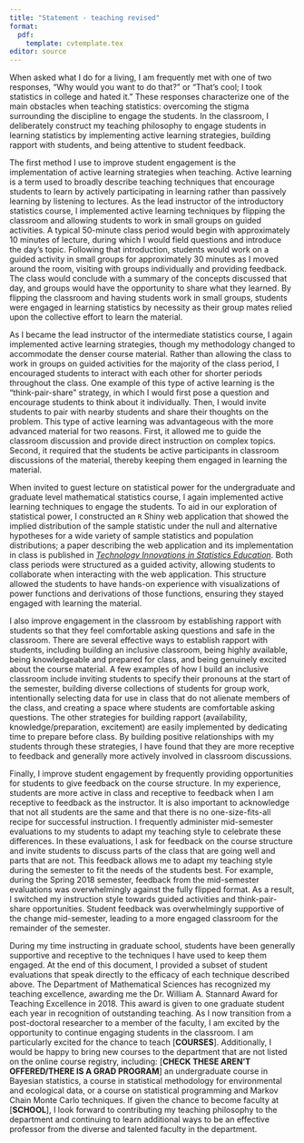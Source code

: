 ```yaml
---
title: "Statement - teaching revised"
format: 
  pdf:
    template: cvtemplate.tex
editor: source
---
```

<!-- advice: https://crlt.umich.edu/sites/default/files/resource_files/CRLT_no23.pdf -->

\begin{flushright}
Christian Stratton

\href{mailto:christianstratton@montana.edu}{christianstratton@montana.edu}
\end{flushright}

\begin{center}
\textbf{Teaching statement} 
\end{center}

When asked what I do for a living, I am frequently met with one of two responses, "Why would you want to do that?" or "That’s cool; I took statistics in college and hated it." These responses characterize one of the main obstacles when teaching statistics: overcoming the stigma surrounding the discipline to engage the students. In the classroom, I deliberately construct my teaching philosophy to engage students in learning statistics by implementing active learning strategies, building rapport with students, and being attentive to student feedback.

\vspace*{2mm}

The first method I use to improve student engagement is the implementation of active learning strategies when teaching. Active learning is a term used to broadly describe teaching techniques that encourage students to learn by actively participating in learning rather than passively learning by listening to lectures. As the lead instructor of the introductory statistics course, I implemented active learning techniques by flipping the classroom and allowing students to work in small groups on guided activities. A typical 50-minute class period would begin with approximately 10 minutes of lecture, during which I would field questions and introduce the day’s topic. Following that introduction, students would work on a guided activity in small groups for approximately 30 minutes as I moved around the room, visiting with groups individually and providing feedback. The class would conclude with a summary of the concepts discussed that day, and groups would have the opportunity to share what they learned. By flipping the classroom and having students work in small groups, students were engaged in learning statistics by necessity as their group mates relied upon the collective effort to learn the material.

\vspace*{2mm}

As I became the lead instructor of the intermediate statistics course, I again implemented active learning strategies, though my methodology changed to accommodate the denser course material. Rather than allowing the class to work in groups on guided activities for the majority of the class period, I encouraged students to interact with each other for shorter periods throughout the class. One example of this type of active learning is the “think-pair-share” strategy, in which I would first pose a question and encourage students to think about it individually. Then, I would invite students to pair with nearby students and share their thoughts on the problem. This type of active learning was advantageous with the more advanced material for two reasons. First, it allowed me to guide the classroom discussion and provide direct instruction on complex topics. Second, it required that the students be active participants in classroom discussions of the material, thereby keeping them engaged in learning the material.

\vspace*{2mm}

When invited to guest lecture on statistical power for the undergraduate and graduate level mathematical statistics course, I again implemented active learning techniques to engage the students. To aid in our exploration of statistical power, I constructed an `R` Shiny web application that showed the implied distribution of the sample statistic under the null and alternative hypotheses for a wide variety of sample statistics and population distributions; a paper describing the web application and its implementation in class is published in [*Technology Innovations in Statistics Education*](https://doi.org/10.5070/T513146468). Both class periods were structured as a guided activity, allowing students to collaborate when interacting with the web application. This structure allowed the students to have hands-on experience with visualizations of power functions and derivations of those functions, ensuring they stayed engaged with learning the material.

\vspace*{2mm}

I also improve engagement in the classroom by establishing rapport with students so that they feel comfortable asking questions and safe in the classroom. There are several effective ways to establish rapport with students, including building an inclusive classroom, being highly available, being knowledgeable and prepared for class, and being genuinely excited about the course material. A few examples of how I build an inclusive classroom include inviting students to specify their pronouns at the start of the semester, building diverse collections of students for group work, intentionally selecting data for use in class that do not alienate members of the class, and creating a space where students are comfortable asking questions. The other strategies for building rapport (availability, knowledge/preparation, excitement) are easily implemented by dedicating time to prepare before class. By building positive relationships with my students through these strategies, I have found that they are more receptive to feedback and generally more actively involved in classroom discussions.

\vspace*{2mm}

Finally, I improve student engagement by frequently providing opportunities for students to give feedback on the course structure. In my experience, students are more active in class and receptive to feedback when I am receptive to feedback as the instructor. It is also important to acknowledge that not all students are the same and that there is no one-size-fits-all recipe for successful instruction. I frequently administer mid-semester evaluations to my students to adapt my teaching style to celebrate these differences. In these evaluations, I ask for feedback on the course structure and invite students to discuss parts of the class that are going well and parts that are not. This feedback allows me to adapt my teaching style during the semester to fit the needs of the students best. For example, during the Spring 2018 semester, feedback from the mid-semester evaluations was overwhelmingly against the fully flipped format. As a result, I switched my instruction style towards guided activities and
think-pair-share opportunities. Student feedback was overwhelmingly supportive of the change mid-semester, leading to a more engaged classroom for the remainder of the semester.

\vspace*{2mm}

During my time instructing in graduate school, students have been generally supportive and receptive to the techniques I have used to keep them engaged. At the end of this document, I provided a subset of student evaluations that speak directly to the efficacy of each technique described above. The Department of Mathematical Sciences has recognized my teaching excellence, awarding me the Dr. William A. Stannard Award for Teaching Excellence in 2018. This award is given to one graduate student each year in recognition of outstanding teaching. As I now transition from a post-doctoral researcher to a member of the faculty, I am excited by the opportunity to continue engaging students in the classroom. I am particularly excited for the chance to teach [**COURSES**]. Additionally, I would be happy to bring new courses to the department that are not listed on the online course registry, including: [**CHECK THESE AREN’T OFFERED/THERE IS A GRAD PROGRAM**] an undergraduate course in Bayesian statistics, a course in statistical methodology for environmental and ecological data, or a course on statistical programming and Markov Chain Monte Carlo techniques. If given the chance to become faculty at [**SCHOOL**], I look forward to contributing my teaching philosophy to the department and continuing to learn additional ways to be an effective professor from the diverse and talented faculty in the department.

\newpage

\textbf{Student evaluations in support of previous claims}

\emph{Comments on the flipped classroom format}

\begin{itemize}
\item I like the format, and how he taught the course. Was helpful and explained concepts clearly.
\item The format was good and Christian always seemed to know what he was talking about.
\item Group work made class fun and easy to ask for help.
\end{itemize}

\vspace*{2mm}

\emph{Comments on building rapport with availability, preparation, and knowledge and excitement about the material}

\begin{itemize}
\item Christian did a fantastic job of teaching this class. Mastery of course material was obvious, but he tried hard to stimulate one's interest for statistics. He was always available for assistance as well. Thanks for an awesome semester Christian, I really enjoyed this class, which is saying something because I don't really like math at all. You're a great teacher, keep it up.
\item Christian was a very kind and caring instructor. He was always available and willing to help everyone. Overall was great to work with. 
\item Professor seemed excited about stats so class was not boring. Professor always available when help was needed. Thanks!
\item Amazing teacher! He was very helpful + responsive to any questions we had throughout the semester. Christian is definitely an asset to the MSU stats department. 
\item Mr. Stratton is a great instructor. He is extremely helpful and clear in his presentations. He gives excellent and timely feedback and obviously puts a lot of effort into teaching this course. 
\item Great instructor for this course, he knew his material very well and knew how to teach it to us. He went out of his way to make reviews and prepare us for homework and tests. Really enjoyed learnings stats from him and would recommend him to my peers taking 216 in the future. Put in a lot of effort and was always helpful and understanding.
\item I appreciate your knowledge of the material and your willingness to help anytime.
\item Christian is a great teacher who clearly loves stats and is very concerned with students understanding of the material. 
\item I don't quite like stats, but I didn't hate coming to class because Christian was always excited to be there and made a difficult subject learnable by breaking it up into bite size pieces.
\item You genuinely cared about all of us and our understanding of statistics. You were enthusiastic (even when we weren't) and you went above and beyond for us even when you didn't have to. You have been the best TA I've had so far in my college career. It was a pleasure to learn statistics from you Christian!
\item Christan was one of the best teachers I've ever had. He was always available and actually was very helpful. He never made me feel stupid for asking a questions, which I've never had with a teacher before. He understood statistics very well and knew how to teach it to make sense. I would not have an A in stats if Christian wasn't my teacher.
\item Instructor was awesome, very educated in the subject. Knows how to adapt to your learning style to make it easier for you to understand the subject at hand. Would love to take another class taught by this instructor!
\end{itemize}

\emph{Comments on receptiveness to feedback from the Spring 2018 semester}

\begin{itemize}
\item The change in the way the class was taught at the end of the semester worked much better
\item Class went well. Breaking activities into group work and coming back together as a class was okay. Working as a class went better.
\item Didn't learn that much from the group work but when taught up front/asked for help things become more clear.
\item I thought that the course was very well known and explained well, I liked the flexibility you had with what teaching methods worked better. Overall, a good stats TA.
\end{itemize}

